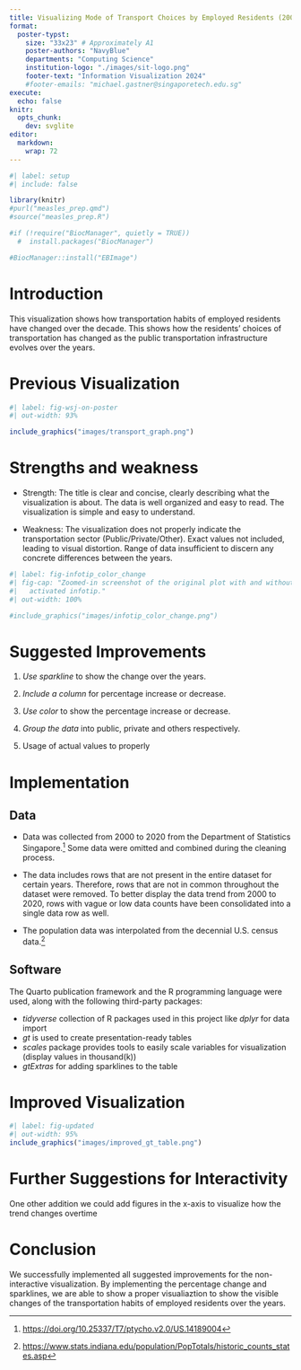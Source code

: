 ```yaml
---
title: Visualizing Mode of Transport Choices by Employed Residents (2000--2020)
format:
  poster-typst: 
    size: "33x23" # Approximately A1
    poster-authors: "NavyBlue"
    departments: "Computing Science"
    institution-logo: "./images/sit-logo.png"
    footer-text: "Information Visualization 2024"
    #footer-emails: "michael.gastner@singaporetech.edu.sg"
execute:
  echo: false
knitr:
  opts_chunk:
    dev: svglite
editor: 
  markdown: 
    wrap: 72
---
```


```r
#| label: setup
#| include: false

library(knitr)
#purl("measles_prep.qmd")
#source("measles_prep.R")
```


```r
#if (!require("BiocManager", quietly = TRUE))
  #  install.packages("BiocManager")

#BiocManager::install("EBImage")
```


# Introduction

This visualization shows how transportation habits of employed residents have changed over the decade. This shows how the residents’ choices of transportation has changed as the public transportation infrastructure evolves over the years.




# Previous Visualization

```r
#| label: fig-wsj-on-poster
#| out-width: 93%

include_graphics("images/transport_graph.png")
```

# Strengths and weakness

-   Strength: The title is clear and concise, clearly describing what the visualization is about. The data is well organized and easy to read. The visualization is simple and easy to understand.

-   Weakness: The visualization does not properly indicate the transportation sector (Public/Private/Other). Exact values not included, leading to visual distortion. Range of data insufficient to discern any concrete differences between the years.




```r
#| label: fig-infotip_color_change
#| fig-cap: "Zoomed-in screenshot of the original plot with and without
#|   activated infotip."
#| out-width: 100%

#include_graphics("images/infotip_color_change.png")
```

# Suggested Improvements
1. *Use sparkline* to show the change over the years.

2. *Include a column* for percentage increase or decrease.

3. *Use color* to show the percentage increase or decrease.

4. *Group the data* into public, private and others respectively. 

5. Usage of actual values to properly


[^5]: <https://colorbrewer2.org/#type=sequential&scheme=Reds&n=5>

# Implementation

## Data

-   Data was collected from 2000 to 2020 from the Department of Statistics Singapore.[^6] Some data were omitted and combined during the cleaning process.

-  The data includes rows that are not present in the entire dataset for certain years. Therefore, rows that are not in common throughout the dataset were removed. To better display the data trend from 2000 to 2020, rows with vague or low data counts have been consolidated into a single data row as well.

-   The population data was interpolated from the decennial U.S. census data.[^7]

[^6]: <https://doi.org/10.25337/T7/ptycho.v2.0/US.14189004>

[^7]: <https://www.stats.indiana.edu/population/PopTotals/historic_counts_states.asp>

## Software

The Quarto publication framework and the R programming language were used,
along with the following third-party packages:

-   *tidyverse* collection of R packages used in this project like *dplyr* for data import
-   *gt* is used to create presentation-ready tables
-   *scales* package provides tools to easily scale variables for visualization (display values in thousand(k))
-  *gtExtras* for adding sparklines to the table    
    


```{=typst}
#v(2em)
```
# Improved Visualization

```r
#| label: fig-updated
#| out-width: 95%
include_graphics("images/improved_gt_table.png")
```


# Further Suggestions for Interactivity

One other addition we could add figures in the x-axis to visualize how the trend changes overtime

# Conclusion

We successfully implemented all suggested improvements for the
non-interactive visualization. By implementing the percentage change and sparklines, we are able to show a proper visualiaztion to show the visible changes of the transportation habits of employed residents over the years.

